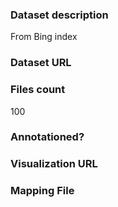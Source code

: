 ### Dataset description

From Bing index

### Dataset URL

### Files count

100

### Annotationed?

### Visualization URL

### Mapping File